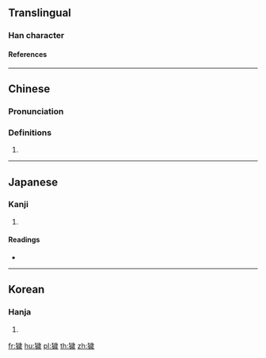 {{character info/new}}
==Translingual==

===Han character===
{{Han char|rn=94|rad=犬|as=13|sn=16|four=41253|canj=KHYMH|ids=⿰犭歲}}

====References====
{{Han ref|kx=0719.270|dkj=20728|dj=1131.030|hdz=21371.070|uh=7369}}

----

==Chinese==
{{zh-forms|s=𤞃}}

===Pronunciation===
{{zh-pron
|m=huì
|m-s=
|c=wai3
|c-t=
|g=
|h=pfs=
|j=
|md=
|mn=
|mn-t=
|w=
|x=
|mc=y
|oc=y
|cat=n
}}

===Definitions===
{{zh-hanzi}}

# {{zh-only|獩貊}}

----

==Japanese==

===Kanji===
{{ja-kanji|grade=|rs=犬13}}

# {{defn|lang=ja|sort=犬13}}

====Readings====
* {{ja-readings|on=[[わい]] (wai), [[え]] (e)|kun=}}

----

==Korean==

===Hanja===
{{ko-hanja|hangeul=예|eumhun=|rv=ye|mr=ye|y=yey}}

# {{defn|lang=ko|sort=犬13}}

[[fr:獩]]
[[hu:獩]]
[[pl:獩]]
[[th:獩]]
[[zh:獩]]